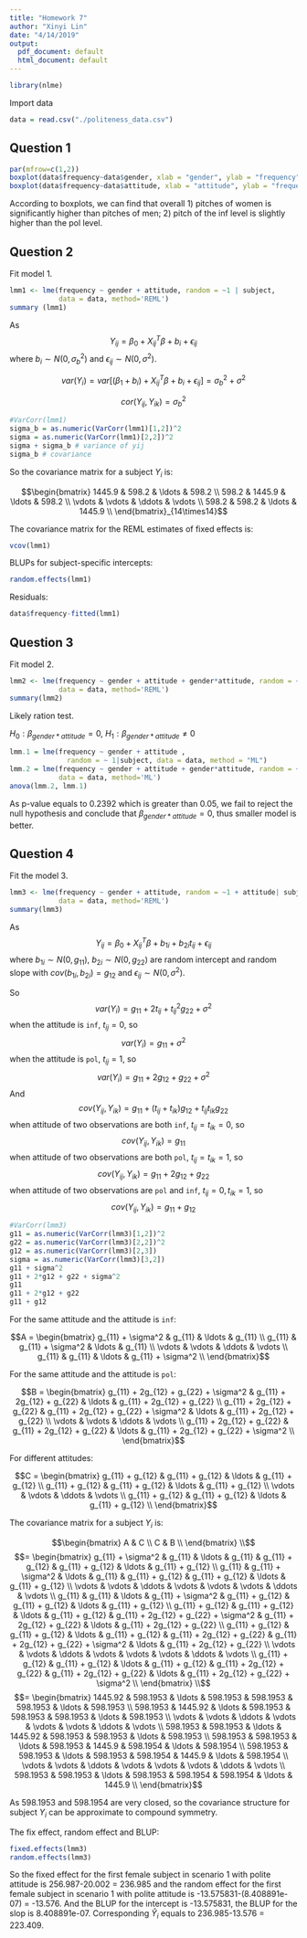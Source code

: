 ```yaml
---
title: "Homework 7"
author: "Xinyi Lin"
date: "4/14/2019"
output:
  pdf_document: default
  html_document: default
---
```


```r
library(nlme)
```

Import data

```r
data = read.csv("./politeness_data.csv")
```

## Question 1

```r
par(mfrow=c(1,2))
boxplot(data$frequency~data$gender, xlab = "gender", ylab = "frequency")
boxplot(data$frequency~data$attitude, xlab = "attitude", ylab = "frequency")
```

According to boxplots, we can find that overall 1) pitches of women is significantly higher than pitches of men; 2) pitch of the inf level is slightly higher than the pol level.

## Question 2

Fit model 1.

```r
lmm1 <- lme(frequency ~ gender + attitude, random = ~1 | subject, 
            data = data, method='REML') 
summary (lmm1)
```

As $$Y_{ij} = \beta_0 + X_{ij}^T\beta + b_i + \epsilon_{ij}$$ where $b_i \sim N(0, \sigma_b^2)$ and $\epsilon_{ij} \sim N(0, \sigma^2)$.

$$var(Y_i) = var[(\beta_1 + b_i) + X_{ij}^T\beta + b_i + \epsilon_{ij}] = \sigma_b^2 + \sigma^2$$

$$cor(Y_{ij}, Y_{ik}) = \sigma_b^2$$

```r
#VarCorr(lmm1)
sigma_b = as.numeric(VarCorr(lmm1)[1,2])^2
sigma = as.numeric(VarCorr(lmm1)[2,2])^2
sigma + sigma_b # variance of yij
sigma_b # covariance
```

So the covariance matrix for a subject $Y_i$ is:

$$\begin{bmatrix}
1445.9 & 598.2 & \ldots & 598.2 \\
598.2 & 1445.9 & \ldots & 598.2 \\
\vdots & \vdots & \ddots & \vdots \\
598.2 & 598.2 & \ldots & 1445.9 \\
\end{bmatrix}_{14\times14}$$

The covariance matrix for the REML estimates of fixed effects is:

```r
vcov(lmm1)
```

BLUPs for subject-specific intercepts:

```r
random.effects(lmm1) 
```

Residuals:

```r
data$frequency-fitted(lmm1)
```

## Question 3

Fit model 2.

```r
lmm2 <- lme(frequency ~ gender + attitude + gender*attitude, random = ~1 | subject, 
            data = data, method='REML') 
summary(lmm2)
```

Likely ration test.

$H_0:\beta_{gender*attitude}=0$, $H_1:\beta_{gender*attitude} \neq 0$

```r
lmm.1 = lme(frequency ~ gender + attitude ,
              random = ~ 1|subject, data = data, method = "ML")
lmm.2 = lme(frequency ~ gender + attitude + gender*attitude, random = ~1 | subject, 
            data = data, method='ML') 
anova(lmm.2, lmm.1)
```

As p-value equals to 0.2392 which is greater than 0.05, we fail to reject the null hypothesis and conclude that $\beta_{gender*attitude}=0$, thus smaller model is better.

## Question 4

Fit the model 3.

```r
lmm3 <- lme(frequency ~ gender + attitude, random = ~1 + attitude| subject, 
            data = data, method='REML') 
summary(lmm3)
```

As $$Y_{ij} = \beta_0 + X_{ij}^T\beta + b_{1i} + b_{2i}t_{ij} + \epsilon_{ij}$$ where $b_{1i} \sim N(0, g_{11})$, $b_{2i} \sim N(0, g_{22})$ are random intercept and random slope with $cov(b_{1i}, b_{2i}) = g_{12}$ and $\epsilon_{ij} \sim N(0, \sigma^2)$.

So $$var(Y_i) = g_{11} + 2t_{ij} + t_{ij}^2g_{22} + \sigma^2$$
when the attitude is  `inf`, $t_{ij}=0$, so $$var(Y_i) = g_{11} + \sigma^2$$
when the attitude is  `pol`, $t_{ij}=1$, so $$var(Y_i) = g_{11} + 2g_{12} + g_{22} + \sigma^2$$
And $$cov(Y_{ij}, Y_{ik}) = g_{11} + (t_{ij} + t_{ik})g_{12} + t_{ij}t_{ik}g_{22}$$
when attitude of two observations are both `inf`, $t_{ij}=t_{ik}=0$, so $$cov(Y_{ij}, Y_{ik}) = g_{11}$$
when attitude of two observations are both `pol`, $t_{ij}=t_{ik}=1$, so $$cov(Y_{ij}, Y_{ik}) = g_{11} + 2g_{12} + g_{22}$$
when attitude of two observations are `pol` and `inf`, $t_{ij}=0, t_{ik}=1$, so $$cov(Y_{ij}, Y_{ik}) = g_{11} + g_{12}$$

```r
#VarCorr(lmm3)
g11 = as.numeric(VarCorr(lmm3)[1,2])^2
g22 = as.numeric(VarCorr(lmm3)[2,2])^2
g12 = as.numeric(VarCorr(lmm3)[2,3])
sigma = as.numeric(VarCorr(lmm3)[3,2])
g11 + sigma^2
g11 + 2*g12 + g22 + sigma^2
g11
g11 + 2*g12 + g22
g11 + g12
```

For the same attitude and the attitude is `inf`:

$$A = \begin{bmatrix}
g_{11} + \sigma^2 & g_{11} & \ldots & g_{11} \\
g_{11} & g_{11} + \sigma^2 & \ldots & g_{11} \\
\vdots & \vdots & \ddots & \vdots \\
g_{11} & g_{11} & \ldots & g_{11} + \sigma^2 \\
\end{bmatrix}$$

For the same attitude and the attitude is `pol`:

$$B = \begin{bmatrix}
g_{11} + 2g_{12} + g_{22} + \sigma^2 & g_{11} + 2g_{12} + g_{22} & \ldots & g_{11} + 2g_{12} + g_{22} \\
g_{11} + 2g_{12} + g_{22} & g_{11} + 2g_{12} + g_{22} + \sigma^2 & \ldots & g_{11} + 2g_{12} + g_{22} \\
\vdots & \vdots & \ddots & \vdots \\
g_{11} + 2g_{12} + g_{22} & g_{11} + 2g_{12} + g_{22} & \ldots & g_{11} + 2g_{12} + g_{22} + \sigma^2 \\
\end{bmatrix}$$

For different attitudes:

$$C = \begin{bmatrix}
g_{11} + g_{12} & g_{11} + g_{12} & \ldots & g_{11} + g_{12} \\
g_{11} + g_{12} & g_{11} + g_{12} & \ldots & g_{11} + g_{12} \\
\vdots & \vdots & \ddots & \vdots \\
g_{11} + g_{12} & g_{11} + g_{12} & \ldots & g_{11} + g_{12} \\
\end{bmatrix}$$

The covariance matrix for a subject $Y_i$ is:

$$\begin{bmatrix}
A & C \\
C & B \\
\end{bmatrix} \\$$
$$= 
\begin{bmatrix}
g_{11} + \sigma^2 & g_{11} & \ldots & g_{11} & g_{11} + g_{12} & g_{11} + g_{12} & \ldots & g_{11} + g_{12} \\
g_{11} & g_{11} + \sigma^2 & \ldots & g_{11} & g_{11} + g_{12} & g_{11} + g_{12} & \ldots & g_{11} + g_{12} \\
\vdots & \vdots & \ddots & \vdots & \vdots & \vdots & \ddots & \vdots \\
g_{11} & g_{11} & \ldots & g_{11} + \sigma^2 & g_{11} + g_{12} & g_{11} + g_{12} & \ldots & g_{11} + g_{12} \\
g_{11} + g_{12} & g_{11} + g_{12} & \ldots & g_{11} + g_{12} & g_{11} + 2g_{12} + g_{22} + \sigma^2 & g_{11} + 2g_{12} + g_{22} & \ldots & g_{11} + 2g_{12} + g_{22} \\
g_{11} + g_{12} & g_{11} + g_{12} & \ldots & g_{11} + g_{12} & g_{11} + 2g_{12} + g_{22} & g_{11} + 2g_{12} + g_{22} + \sigma^2 & \ldots & g_{11} + 2g_{12} + g_{22} \\
\vdots & \vdots & \ddots & \vdots & \vdots & \vdots & \ddots & \vdots \\
g_{11} + g_{12} & g_{11} + g_{12} & \ldots & g_{11} + g_{12} & g_{11} + 2g_{12} + g_{22} & g_{11} + 2g_{12} + g_{22} & \ldots & g_{11} + 2g_{12} + g_{22} + \sigma^2 \\
\end{bmatrix} \\$$
$$= \begin{bmatrix}
1445.92 & 598.1953 & \ldots & 598.1953 & 598.1953 & 598.1953 & \ldots & 598.1953 \\
598.1953 & 1445.92 & \ldots & 598.1953 & 598.1953 & 598.1953 & \ldots & 598.1953 \\
\vdots & \vdots & \ddots & \vdots & \vdots & \vdots & \ddots & \vdots \\
598.1953 & 598.1953 & \ldots & 1445.92 & 598.1953 & 598.1953 & \ldots & 598.1953 \\
598.1953 & 598.1953 & \ldots & 598.1953 & 1445.9 & 598.1954 & \ldots & 598.1954 \\
598.1953 & 598.1953 & \ldots & 598.1953 & 598.1954 & 1445.9 & \ldots & 598.1954 \\
\vdots & \vdots & \ddots & \vdots & \vdots & \vdots & \ddots & \vdots \\
598.1953 & 598.1953 & \ldots & 598.1953 & 598.1954 & 598.1954 & \ldots & 1445.9 \\
\end{bmatrix}$$

As 598.1953 and 598.1954 are very closed, so the covariance structure for subject $Y_i$ can be approximate to compound symmetry.

The fix effect, random effect and BLUP:

```r
fixed.effects(lmm3)
random.effects(lmm3)
```

So the fixed effect for the first female subject in scenario 1 with polite attitude is 256.987-20.002 = 236.985 and the random effect for the first female subject in scenario 1 with polite attitude is -13.575831-(8.408891e-07) = -13.576. And the BLUP for the intercept is -13.575831, the BLUP for the slop is 8.408891e-07. Corresponding $\hat Y_i$ equals to 236.985-13.576 = 223.409.